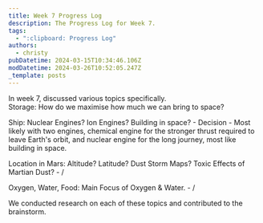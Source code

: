 ```yaml
---
title: Week 7 Progress Log
description: The Progress Log for Week 7.
tags:
  - ":clipboard: Progress Log"
authors:
  - christy
pubDatetime: 2024-03-15T10:34:46.106Z
modDatetime: 2024-03-26T10:52:05.247Z
_template: posts
---
```


In week 7, discussed various topics specifically.\
Storage: How do we maximise how much we can bring to space?

Ship: Nuclear Engines? Ion Engines? Building in space? - Decision - Most likely with two engines, chemical engine for the stronger thrust required to leave Earth's orbit, and nuclear engine for the long journey, most like building in space.

Location in Mars: Altitude? Latitude? Dust Storm Maps? Toxic Effects of Martian Dust? - /

Oxygen, Water, Food: Main Focus of Oxygen & Water. - /

We conducted research on each of these topics and contributed to the brainstorm.
